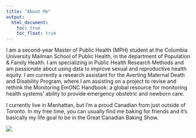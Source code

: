 ```yaml
---
title: "About Me"
output: 
  html_document:
    toc: true
    toc_float: true
---
```


I am a second-year Master of Public Health (MPH) student at the Columbia University Mailman School of Public Health, in the department of Population & Family Health. I am specializing in Public Health Research Methods and am passionate about using data to improve sexual and reproductive health equity. I am currently a research assistant for the Averting Maternal Death and Disability Program, where I am assisting on a project to revise and rethink the Monitoring EmONC Handbook: a global resource for monitoring health systems' ability to provide emergency obstetric and newborn care.


I currently live in Manhattan, but I'm a proud Canadian from just outside of Toronto. In my free time, you can usually find me baking for friends and it's basically my life goal to be in the Great Canadian Baking Show.

![](images/cinnamon-buns.png)

